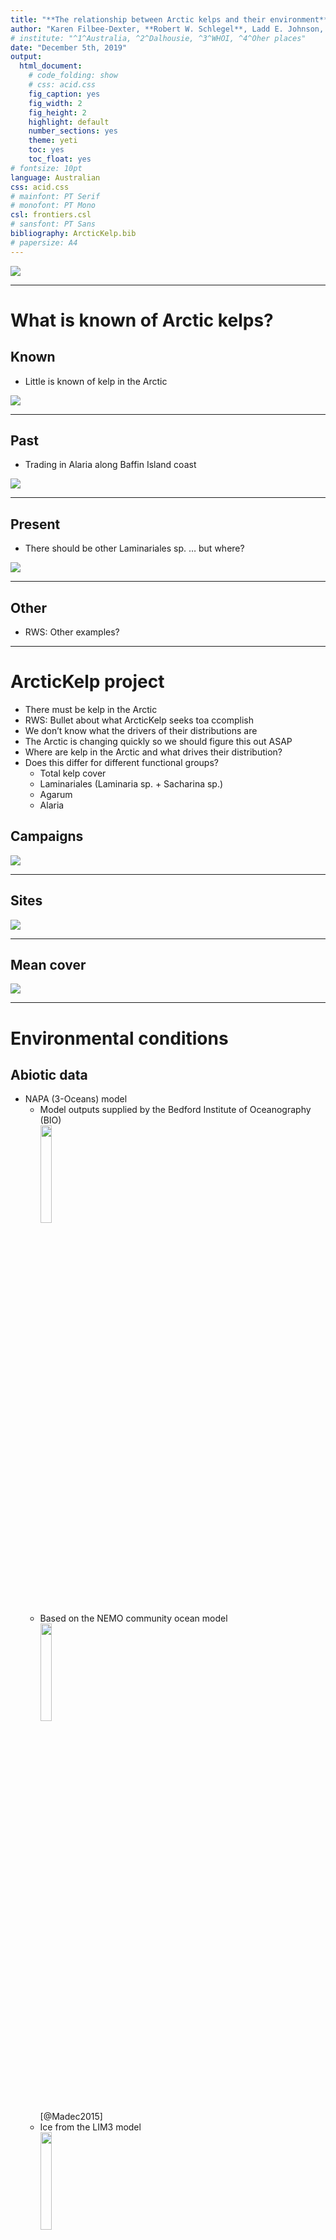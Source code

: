 ```yaml
---
title: "**The relationship between Arctic kelps and their environment**"
author: "Karen Filbee-Dexter, **Robert W. Schlegel**, Ladd E. Johnson, CJ Mundy, Kathleen MacGregor, Philippe Archambault"
# institute: "^1^Australia, ^2^Dalhousie, ^3^WHOI, ^4^Oher places"
date: "December 5th, 2019"
output:
  html_document:
    # code_folding: show
    # css: acid.css
    fig_caption: yes
    fig_width: 2
    fig_height: 2
    highlight: default    
    number_sections: yes
    theme: yeti
    toc: yes
    toc_float: yes
# fontsize: 10pt
language: Australian
css: acid.css
# mainfont: PT Serif  
# monofont: PT Mono
csl: frontiers.csl
# sansfont: PT Sans
bibliography: ArcticKelp.bib
# papersize: A4
---
```


![](photo/alaria_1.jpg)

***

# What is known of Arctic kelps? {.tabset}

## Known

- Little is known of kelp in the Arctic

![](figure/kelp_question.png)

***

## Past

- Trading in Alaria along Baffin Island coast

![](figure/alaria_trading.png)

***

## Present

- There should be other Laminariales sp. ... but where?

![](figure/where_kelp.png)

***

## Other

- RWS: Other examples?

***

# ArcticKelp project {.tabset}

- There must be kelp in the Arctic
- RWS: Bullet about what ArcticKelp seeks toa ccomplish
- We don't know what the drivers of their distributions are
- The Arctic is changing quickly so we should figure this out ASAP
- Where are kelp in the Arctic and what drives their distribution?
- Does this differ for different functional groups?
  - Total kelp cover
  - Laminariales (Laminaria sp. + Sacharina sp.)
  - Agarum
  - Alaria

## Campaigns

<!-- - Several different campaigns -->

![](figure/study_site_campaign.png)

***

## Sites

<!-- - Increasing ground truth obs -->
<!-- - Many sites visited -->

![](figure/study_site_labels.png)

***

## Mean cover

![](figure/study_site_mean_cover.png)

***

# Environmental conditions {.tabset}

## Abiotic data

- NAPA (3-Oceans) model
  - Model outputs supplied by the Bedford Institute of Oceanography (BIO)  
  ![](figure/BIO_logo.jpg){ width=20% }  
  - Based on the NEMO community ocean model  
  ![](figure/NEMO_logo.png){ width=20% }  
  [@Madec2015]  
  - Ice from the LIM3 model  
  ![](figure/LIM_logo.png){ width=20% }  
  [@Vancoppenolle2009; @Rousset2015]  
  - Daily surface resolution: 1998 to 2015
  - Five day (pentad) resolution at 75 depth layers
  - Tri-polar grid
    - 10 to 20 km resolution  
![](figure/NAPA_resolution_graph.png){ width=40% }

***

## Biotic data

- Bio-ORACLE
  - 18 total geophysical, biotic and environmental variables
  - Surface and benthic coverage; min, mean, max, and range for most
  - Collection from many different datasets
  - 5 arcdegree spatial resolution (~9.2 km at the equator)

[@Tyberghein2012; @Assis2018b]  

***

# Modelling distribution {.tabset}

- Which variables are important?
- What is the accuracy of the model?
- What is the range in accuracy?
- What is the distribution of inaccuracy?

## Methods

- Highly correlated variables were removed
- A random forest model was used
- After many iterations the best variables were found
- These were used for many iterations to find the best model

## Variables {.tabset}

### Total kelp

```r
load("data/top_full_kelpcover.RData")
knitr::kable(x = top_full_kelpcover, format = "html")
```

***

### Laminariales

```r
load("data/top_full_laminariales.RData")
knitr::kable(x = top_full_laminariales, format = "html")
```

***

### Agarum

```r
load("data/top_full_agarum.RData")
knitr::kable(x = top_full_agarum, format = "html")
```

***

### Alaria

```r
load("data/top_full_alaria.RData")
knitr::kable(x = top_full_alaria, format = "html")
```

***

## Confidence {.tabset}

### Total cover

![](figure/conf_kelpcover.png)

***

### Laminariales

![](figure/conf_laminariales.png)

***

### Agarum

![](figure/conf_agarum.png)

***

### Alaria

![](figure/conf_alaria.png)

***

# Results {.tabset}

- Note that the colour scales are not the same between figures

## Total cover

![](figure/prediction_kelpcover.png)

***

## Laminariales

![](figure/prediction_laminariales.png)

***

## Agarum

![](figure/prediction_agarum.png)

***

## Alaria

![](figure/prediction_alaria.png)

<!-- ## Coastal stretch -->
<!-- The thinking here was to show all of the coastal pixels as a histogram or something like that -->
<!-- Perhaps a histogram of depth <50 would be useful -->

***

# Acknowledgements

Dr. Youyu Lu and Dr. Xianmin Hu for NAPA model access

This research was undertaken thanks in part to funding from the Canada First Research Excellence Fund, through the Ocean Frontier Institute.  
![](figure/ofi_logo.jpg)

***

# References